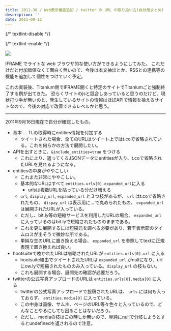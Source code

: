 ```yaml
---
title: 2011-38 / Web表示機能追加 / twitter の URL の取り扱い方(自分用まとめ)
description: ''
date: 2011-09-12
---
```


{/* textlint-disable */}


{/* textlint-enable */}

![](/img/blog/2011-38/20120126210527.jpeg)

IFRAME でライトな web ブラウザ的な使い方ができるようにしてみた。
これだけだと付加価値なくて面白く無いので、今後は本文抽出とか、RSSとの連携等の機能を追加して個性をつけていく予定。

これの実装後、Titanium側でIFRAME開くと特定のサイトでTitaniumごと強制終了する例が出てきた。
恐らくサイトのjsと競合しあっていると思うのだけど、現状打つ手が無いのと、発生しているサイトの情報はほぼAPIで情報を拾えるサイトなので、今後の対応で改善できるレベルかと思う。

----

2011年9月16日現在で自分が確認したもの。

- 基本 … TLの取得時にentities情報を付加する
    - ツイートされた場合、全てのURLはツイート上ではt.coで省略されている。これを何らかの方法で展開したい。
- APIを出すときに、`&include_entities=true` をつける
    - これにより、返ってくるJSONデータにentitiesが入り、t.coで省略されたURLを見れるようになる。
- entitiesの中身がややこしい
    - これまた非常にややこしい。
    - 基本的なURLはすべて `entities.urls[0].expanded_url`に入る
        - urlsは複数URLを貼っている分だけ増える
    - `url`, `display_url`, `expanded_url` と３つ枝があるが、 `url` はt.coで省略されたもの、 `dispay_url` は表示用に `…` で丸められたもの、 `expanded_url` は展開されたURLが入っている。
    - ただし、bit.ly等の短縮サービスを利用したURLの場合、 `expanded_url` に入っているのはbit.lyで短縮されたもののままである。
    - これを更に展開するには短縮元を調べる必要があり、若干表示部のタイムロスが出そうで微妙な所である。
    - 単純な生のURLに置き換える場合、 `expanded_url` を参照してtextに正規表現で置き換えれば良い。
- hootsuiteで呟かれたURLは省略されたURLが `entities.urls[0].url` に入る
    - hootsuite経由でツイートされたURLは `expanded_url` がnullになり、urlにow.lyで短縮されたもののみ入っている。`display_url` の枝もない。
    - これも展開する場合、展開先の確認が必要だろう。
- twitterの公式写真アップロードのURLは `entities.urls[0].media[0]` に入る
    - twitterの公式写真アップロードで投稿されたURLは、 `urls` には何も入っておらず、 `entities.media[0]` に入っている。
    - この中身は画像、サムネ、ページのURL等々色々と入っているので、どんなことやるにしても困ることはないだろう。
    - ただし、mediaの枝はこの時しか無いので、単純にnullで分岐しようとするとundefinedを返されるので注意。

